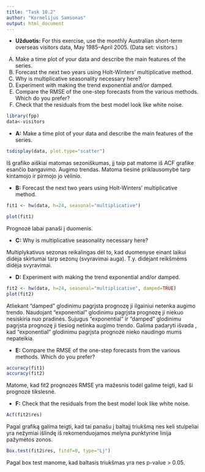```yaml
---
title: "Task 10.2"
author: "Kornelijus Samsonas"
output: html_document
---
```


* **Užduotis:**  For this exercise, use the monthly Australian short-term overseas visitors data, May 1985–April 2005. (Data set: visitors.)
(A) Make a time plot of your data and describe the main features of the series.
(B) Forecast the next two years using Holt-Winters’ multiplicative method.
(C) Why is multiplicative seasonality necessary here?
(D) Experiment with making the trend exponential and/or damped.
(E) Compare the RMSE of the one-step forecasts from the various methods. Which do you prefer?
(F) Check that the residuals from the best model look like white noise.

```r
library(fpp)
data<-visitors
```

* **A:** Make a time plot of your data and describe the main features of the series.

```r
tsdisplay(data, plot.type="scatter")
```

Iš grafiko aiškiai matomas sezoniškumas, jį taip pat matome iš ACF grafike esančio bangavimo. Augimo trendas. Matoma tiesinė priklausomybė tarp kintamojo ir pirmojo jo vėlinio.

* **B:** Forecast the next two years using Holt-Winters’ multiplicative method.

```r

fit1 <- hw(data, h=24, seasonal="multiplicative")

plot(fit1)
```

Prognozė labai panaši į duomenis. 

* **C:** Why is multiplicative seasonality necessary here?

Multiplykativus sezonas reikalingas dėl to, kad duomenyse einant laikui didėja skirtumai tarp sezonų (svyravimai auga). T.y. didėjant reikšmėms didėja svyravimai.

* **D:** Experiment with making the trend exponential and/or damped.

```r
fit2 <- hw(data, h=24, seasonal="multiplicative", damped=TRUE)
plot(fit2)
```

Atliekant "damped" glodinimu pagrįsta prognozę ji ilgainiui netenka augimo trendo. 
Naudojant "exponential" glodinimu pagrįsta prognozę ji niekuo nesiskiria nuo pradinės. 
Sujugus "exponential" ir "damped" glodinimu pagrįsta prognozę ji tiesiog netinka augimo trendo.
Galima padaryti išvada , kad "exponential" glodinimu pagrįsta prognozė nieko naudingo mums nepateikia.

* **E:** Compare the RMSE of the one-step forecasts from the various methods. Which do you prefer?

```r
accuracy(fit1)
accuracy(fit2)
```

Matome, kad fit2 prognozės RMSE yra mažesnis todėl galime teigti, kad ši prognozė tikslesnė. 

* **F:** Check that the residuals from the best model look like white noise.

```r
Acf(fit2$res)
```

Pagal grafiką galima teigti, kad tai panašu į baltajį triukšmą nes keli stulpeliai yra nežymiai išlindę iš rekomenduojamos melyna punktyrine linija pažymėtos zonos.

```r
Box.test(fit2$res, fitdf=0, type="Lj")
```

Pagal box test manome, kad baltasis triukšmas yra nes p-value > 0.05.
